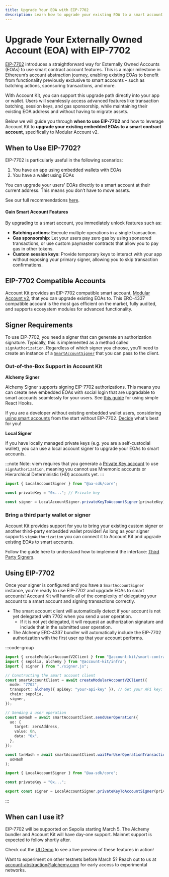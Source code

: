 ```yaml
---
title: Upgrade Your EOA with EIP-7702
description: Learn how to upgrade your existing EOA to a smart account using EIP-7702 with Account Kit.
---
```


# Upgrade Your Externally Owned Account (EOA) with EIP-7702

[EIP-7702](https://eips.ethereum.org/EIPS/eip-7702) introduces a straightforward way for Externally Owned Accounts (EOAs) to use smart contract account features. This is a major milestone in Ethereum’s account abstraction journey, enabling existing EOAs to benefit from functionality previously exclusive to smart accounts – such as batching actions, sponsoring transactions, and more.

With Account Kit, you can support this upgrade path directly into your app or wallet. Users will seamlessly access advanced features like transaction batching, session keys, and gas sponsorship, while maintaining their existing EOA address and without having to migrate assets.

Below we will guide you through **when to use EIP-7702** and how to leverage Account Kit to **upgrade your existing embedded EOAs to a smart contract account**, specifically to Modular Account v2.

## When to Use EIP-7702?

EIP-7702 is particularly useful in the following scenarios:

1. You have an app using embedded wallets with EOAs
2. You have a wallet using EOAs

You can upgrade your users' EOAs directly to a smart account at their current address. This means you don’t have to move assets.

See our full recommendations [here](https://www.alchemy.com/blog/eip-7702-ethereum-pectra-hardfork#for-developers-that-havent-yet-deployed-their-application).

#### Gain Smart Account Features

By upgrading to a smart account, you immediately unlock features such as:

- **Batching actions**: Execute multiple operations in a single transaction.
- **Gas sponsorship**: Let your users pay zero gas by using sponsored transactions, or use custom paymaster contracts that allow you to pay gas in other tokens.
- **Custom session keys**: Provide temporary keys to interact with your app without exposing your primary signer, allowing you to skip transaction confirmations.

## EIP-7702 Compatible Accounts

Account Kit provides an EIP-7702 compatible smart account, [Modular Account v2](#TODO/linktomav2), that you can upgrade existing EOAs to. This ERC-4337 compatible account is the most gas efficient on the market, fully audited, and supports ecosystem modules for advanced functionality.

## Signer Requirements

To use EIP-7702, you need a signer that can generate an authorization signature. Typically, this is implemented as a method called `signAuthorization`. Regardless of which signer you choose, you'll need to create an instance of a [`SmartAccountSigner`](/resources/types#smartaccountsigner) that you can pass to the client.

### Out-of-the-Box Support in Account Kit

**Alchemy Signer**

Alchemy Signer supports signing EIP-7702 authorizations. This means you can create new embedded EOAs with social login that are upgradable to smart accounts seamlessly for your users. See [this guide](#TODO/using-7702-react-doc) for using simple React Hooks.

If you are a developer without existing embedded wallet users, considering [using smart accounts](/react/quickstart) from the start without EIP-7702. [Decide](https://www.alchemy.com/blog/eip-7702-ethereum-pectra-hardfork#for-developers-that-havent-yet-deployed-their-application) what's best for you!

**Local Signer**

If you have locally managed private keys (e.g. you are a self-custodial wallet), you can use a local account signer to upgrade your EOAs to smart accounts.

:::note
Note: viem requires that you generate a [Private Key account](https://viem.sh/docs/clients/wallet#local-accounts-private-key-mnemonic-etc) to use `signAuthorization`, meaning you cannot use Mnemonic accounts or Hierarchical Deterministic (HD) accounts yet.
:::

```ts [types.ts] twoslash
import { LocalAccountSigner } from "@aa-sdk/core";

const privateKey = "0x..."; // Private key

const signer = LocalAccountSigner.privateKeyToAccountSigner(privateKey);
```

### Bring a third party wallet or signer

Account Kit provides support for you to bring your existing custom signer or another third-party embedded wallet provider! As long as your signer supports `signAuthorization` you can connect it to Account Kit and upgrade existing EOAs to smart accounts.

Follow the guide here to understand how to implement the interface: [Third Party Signers](/third-party/signers#implementing-smartaccountauthenticator-or-smartaccountsigner).

## Using EIP-7702

Once your signer is configured and you have a `SmartAccountSigner` instance, you're ready to use EIP-7702 and upgrade EOAs to smart accounts! Account Kit will handle all of the complexity of delegating your account to a smart account and signing transactions correctly.

- The smart account client will automatically detect if your account is not yet delegated with 7702 when you send a user operation.
  - If it is not yet delegated, it will request an authorization signature and include that in the submitted user operation.
- The Alchemy ERC-4337 bundler will automatically include the EIP-7702 authorization with the first user op that your account performs.

:::code-group

```ts [example.ts] twoslash
import { createModularAccountV2Client } from "@account-kit/smart-contracts";
import { sepolia, alchemy } from "@account-kit/infra";
import { signer } from "./signer.js";

// Constructing the smart account client
const smartAccountClient = await createModularAccountV2Client({
  mode: "7702",
  transport: alchemy({ apiKey: "your-api-key" }), // Get your API key: https://dashboard.alchemy.com/apps
  chain: sepolia,
  signer,
});

// Sending a user operation
const uoHash = await smartAccountClient.sendUserOperation({
  uo: {
    target: zeroAddress,
    value: 0n,
    data: "0x",
  },
});

const txnHash = await smartAccountClient.waitForUserOperationTransaction(
  uoHash
);
```

```ts twoslash [signer.ts] filename="signer.ts"
import { LocalAccountSigner } from "@aa-sdk/core";

const privateKey = "0x...";

export const signer = LocalAccountSigner.privateKeyToAccountSigner(privateKey);
```

:::

## When can I use it?

EIP-7702 will be supported on Sepolia starting March 5. The Alchemy bundler and Account Kit will have day-one support. Mainnet support is expected to follow shortly after.

Check out the [UI Demo](https://demo.alchemy.com) to see a live preview of these features in action!

Want to experiment on other testnets before March 5? Reach out to us at account-abstraction@alchemy.com for early access to experimental networks.
